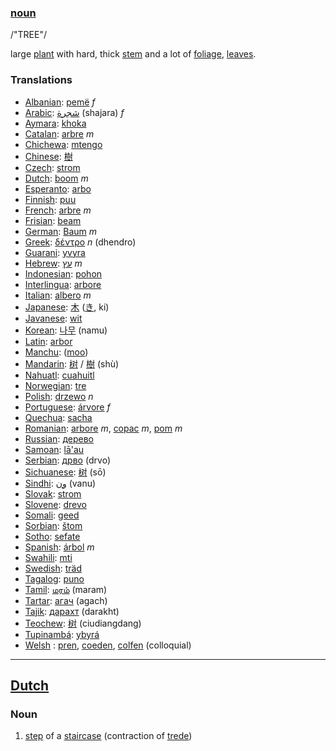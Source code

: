 ===[[noun]]===

/"TREE"/

large [[plant]] with hard, thick [[stem]] and a lot of [[foliage]], [[leaf|leaves]].

===Translations===

*[[Albanian]]: [[pemë]] ''f''
*[[Arabic]]: [[شجرة]] (shajara) ''f''
*[[Aymara]]: [[khoka]]
*[[Catalan]]: [[arbre]] ''m''
*[[Chichewa]]: [[mtengo]]
*[[Chinese]]: [[樹]]
*[[Czech]]: [[strom]]
*[[Dutch]]: [[boom]] ''m''
*[[Esperanto]]: [[arbo]]
*[[Finnish]]: [[puu]]
*[[French]]: [[arbre]] ''m''
*[[Frisian]]: [[beam]]
*[[German]]: [[Baum]] ''m''
*[[Greek]]: [[δέντρο]] ''n'' (dhendro)
*[[Guarani]]: [[yvyra]]
*[[Hebrew]]: [[עץ]] ''m''
*[[Indonesian]]: [[pohon]]
*[[Interlingua]]: [[arbore]]
*[[Italian]]: [[albero]] ''m''
*[[Japanese]]: [[木]] ([[き]], ki)
*[[Javanese]]: [[wit]]
*[[Korean]]: [[나무]] (namu)
*[[Latin]]: [[arbor]] 
*[[Manchu]]: ([[moo]])
*[[Mandarin]]: [[树]] / [[樹]] (shù)
*[[Nahuatl]]: [[cuahuitl]]
*[[Norwegian]]: [[tre]]
*[[Polish]]: [[drzewo]] ''n''
*[[Portuguese]]: [[árvore]] ''f''
*[[Quechua]]: [[sacha]]
*[[Romanian]]: [[arbore]] ''m'', [[copac]] ''m'', [[pom]] ''m''
*[[Russian]]: [[дерево]]
*[[Samoan]]: [[lā'au]]
*[[Serbian]]: [[дрво]] (drvo)
*[[Sichuanese]]: [[树]] (sō)
*[[Sindhi]]: [[ون]] (vanu)
*[[Slovak]]: [[strom]]
*[[Slovene]]: [[drevo]]
*[[Somali]]: [[geed]]
*[[Sorbian]]: [[štom]] 
*[[Sotho]]: [[sefate]]
*[[Spanish]]: [[árbol]] ''m''
*[[Swahili]]: [[mti]]
*[[Swedish]]: [[träd]]
*[[Tagalog]]: [[puno]]
*[[Tamil]]: [[மரம்]] (maram)
*[[Tartar]]: [[агач]] (agach)
*[[Tajik]]: [[дарахт]] (darakht)
*[[Teochew]]: [[树]] (ciudiangdang)
*[[Tupinambá]]: [[ybyrá]]
*[[Welsh]] : [[pren]], [[coeden]], [[colfen]] (colloquial)

----

==[[Dutch]]==

===Noun===

# [[step]] of a [[staircase]] (contraction of [[trede]])